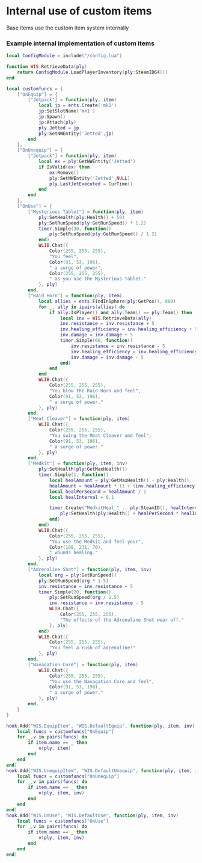# Internal use of custom items

Base items use the custom item system internally

### Example internal implementation of custom items
```lua
local ConfigModule = include("/config.lua")

function WIS.RetrieveData(ply)
    return ConfigModule.LoadPlayerInventory(ply:SteamID64())
end

local customfuncs = {
    ["OnEquip"] = {
        ["Jetpack"] = function(ply, item)
            local jp = ents.Create('mk1') 
            jp:SetSlotName('mk1') 
            jp:Spawn() 
            jp:Attach(ply) 
            ply.Jetted = jp 
            ply:SetNWEntity('Jetted',jp)
        end
    },
    ["OnUnequip"] = {
        ["Jetpack"] = function(ply, item)
            local ex = ply:GetNWEntity('Jetted')
            if IsValid(ex) then
                ex:Remove()
                ply:SetNWEntity('Jetted',NULL)
                ply.LastJetExecuted = CurTime()
            end
        end
    },
    ["OnUse"] = {
        ["Mysterious Tablet"] = function(ply, item)
            ply:SetHealth(ply:Health() + 50)
            ply:SetRunSpeed(ply:GetRunSpeed() * 1.2)
            timer.Simple(30, function()
                ply:SetRunSpeed(ply:GetRunSpeed() / 1.2)
            end)
            WLIB.Chat({
                Color(255, 255, 255),
                "You feel",
                Color(91, 53, 196),
                " a surge of power",
                Color(255, 255, 255),
                " as you use the Mysterious Tablet."
            }, ply)
        end,
        ["Raid Horn"] = function(ply, item)
            local allies = ents.FindInSphere(ply:GetPos(), 800)
            for _, ally in ipairs(allies) do
                if ally:IsPlayer() and ally:Team() == ply:Team() then
                    local inv = WIS.RetrieveData(ally)
                    inv.resistance = inv.resistance + 5
                    inv.healing_efficiency = inv.healing_efficiency + 5
                    inv.damage = inv.damage + 5
                    timer.Simple(60, function()
                        inv.resistance = inv.resistance - 5
                        inv.healing_efficiency = inv.healing_efficiency - 5
                        inv.damage = inv.damage - 5
                    end)
                end
            end
            WLIB.Chat({
                Color(255, 255, 255),
                "You blow the Raid Horn and feel",
                Color(91, 53, 196),
                " a surge of power."
            }, ply)
        end,        
        ["Meat Cleaver"] = function(ply, item)
            WLIB.Chat({
                Color(255, 255, 255),
                "You swing the Meat Cleaver and feel",
                Color(91, 53, 196),
                " a surge of power."
            }, ply)
        end,     
        ["Medkit"] = function(ply, item, inv)
            ply:SetHealth(ply:GetMaxHealth())
            timer.Simple(1, function()
                local healAmount = ply:GetMaxHealth() - ply:Health()
                healAmount = healAmount * (1 + (inv.healing_efficiency / 100)) 
                local healPerSecond = healAmount / 1
                local healInterval = 0.1

                timer.Create("MedkitHeal_" .. ply:SteamID(), healInterval, 10, function()
                    ply:SetHealth(ply:Health() + healPerSecond * healInterval)
                end)
            end)
            WLIB.Chat({
                Color(255, 255, 255),
                "You use the Medkit and feel your",
                Color(108, 231, 70),
                " wounds healing."
            }, ply)
        end,        
        ["Adrenaline Shot"] = function(ply, item, inv)
            local org = ply:GetRunSpeed()
            ply:SetRunSpeed(org * 1.5)
            inv.resistance = inv.resistance + 5 
            timer.Simple(20, function()
                ply:SetRunSpeed(org / 1.5)
                inv.resistance = inv.resistance - 5
                WLIB.Chat({
                    Color(255, 255, 255),
                    "The effects of the Adrenaline Shot wear off."
                }, ply)
            end)
            WLIB.Chat({
                Color(255, 255, 255),
                "You feel a rush of adrenaline!"
            }, ply)
        end,
        ["Navagation Core"] = function(ply, item)
            WLIB.Chat({
                Color(255, 255, 255),
                "You use the Navagation Core and feel",
                Color(91, 53, 196),
                " a surge of power."
            }, ply)
        end,
    }
}

hook.Add("WIS.EquipItem", "WIS.DefaultEquip", function(ply, item, inv)
    local funcs = customfuncs["OnEquip"]
    for _,v in pairs(funcs) do
        if item.name == _ then
            v(ply, item)
        end
    end
end)
hook.Add("WIS.UnequipItem", "WIS.DefaultUnequip", function(ply, item, inv)
    local funcs = customfuncs["OnUnequip"]
    for _,v in pairs(funcs) do
        if item.name == _ then
            v(ply, item, inv)
        end
    end
end)
hook.Add("WIS.OnUse", "WIS.DefaultUse", function(ply, item, inv)
    local funcs = customfuncs["OnUse"]
    for _,v in pairs(funcs) do
        if item.name == _ then
            v(ply, item, inv)
        end
    end
end)
```